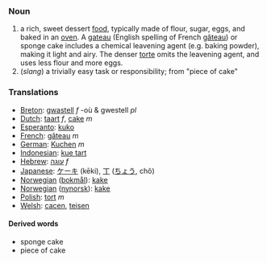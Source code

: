 === Noun ===

#a rich, sweet dessert [[food]], typically made of flour, sugar, eggs, and baked in an [[oven]]. A [[gateau]] (English spelling of French [[gâteau]]) or sponge cake includes a chemical leavening agent (e.g. baking powder), making it light and airy. The denser [[torte]] omits the leavening agent, and uses less flour and more eggs.
#(''slang'') a trivially easy task or responsibility; from "piece of cake"

=== Translations ===
*[[Breton]]: [[gwastell]] ''f'' -où & gwestell ''pl''
*[[Dutch]]: [[taart]] ''f'', [[cake]] ''m''
*[[Esperanto]]: [[kuko]]
*[[French]]: [[gâteau]] ''m''
*[[German]]: [[Kuchen]] ''m''
*[[Indonesian]]: [[kue tart]]
*[[Hebrew]]: [[עוגה]] ''f''
*[[Japanese]]: [[ケーキ]] (kēki), [[丁]] ([[ちょう]], chô)
*[[Norwegian]] ([[bokmål]]): [[kake]]
*[[Norwegian]] ([[nynorsk]]): [[kake]]
*[[Polish]]: [[tort]] ''m''
*[[Welsh]]: [[cacen]], [[teisen]]

====Derived words====
*sponge cake
*piece of cake